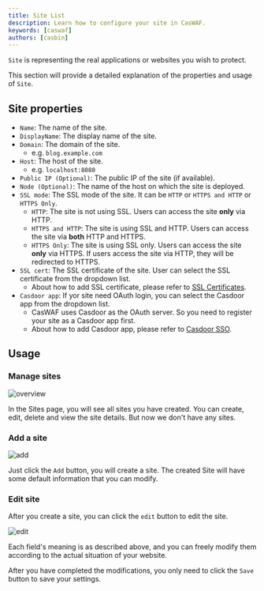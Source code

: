 ```yaml
---
title: Site List
description: Learn how to configure your site in CasWAF.
keywords: [caswaf]
authors: [casbin]
---
```


`Site` is representing the real applications or websites you wish to protect.

This section will provide a detailed explanation of the properties and usage of `Site`.

## Site properties

- `Name`: The name of the site.
- `DisplayName`: The display name of the site.
- `Domain`: The domain of the site.
  - e.g. `blog.example.com`
- `Host`: The host of the site.
  - e.g. `localhost:8080`
- `Public IP (Optional)`: The public IP of the site (if available).
- `Node (Optional)`: The name of the host on which the site is deployed.
- `SSL mode`: The SSL mode of the site. It can be `HTTP` or `HTTPS and HTTP` or `HTTPS Only`.
  - `HTTP`: The site is not using SSL. Users can access the site **only** via HTTP.
  - `HTTPS and HTTP`: The site is using SSL and HTTP. Users can access the site via **both** HTTP and HTTPS.
  - `HTTPS Only`: The site is using SSL only. Users can access the site **only** via HTTPS. If users access the site via HTTP, they will be redirected to HTTPS.
- `SSL cert`: The SSL certificate of the site. User can select the SSL certificate from the dropdown list.
  - About how to add SSL certificate, please refer to [SSL Certificates](/docs/cert).
- `Casdoor app`: If yor site need OAuth login, you can select the Casdoor app from the dropdown list.
  - CasWAF uses Casdoor as the OAuth server. So you need to register your site as a Casdoor app first.
  - About how to add Casdoor app, please refer to [Casdoor SSO](/docs/casdoor-sso).

## Usage

### Manage sites

![overview](/img/sites/sites.png)

In the Sites page, you will see all sites you have created. You can create, edit, delete and view the site details. But now we don't have any sites.

### Add a site

![add](/img/sites/addsite.png)

Just click the `Add` button, you will create a site. The created Site will have some default information that you can modify.

### Edit site

After you create a site, you can click the `edit` button to edit the site.

![edit](/img/sites/editsite.png)

Each field's meaning is as described above, and you can freely modify them according to the actual situation of your website.

After you have completed the modifications, you only need to click the `Save` button to save your settings.
